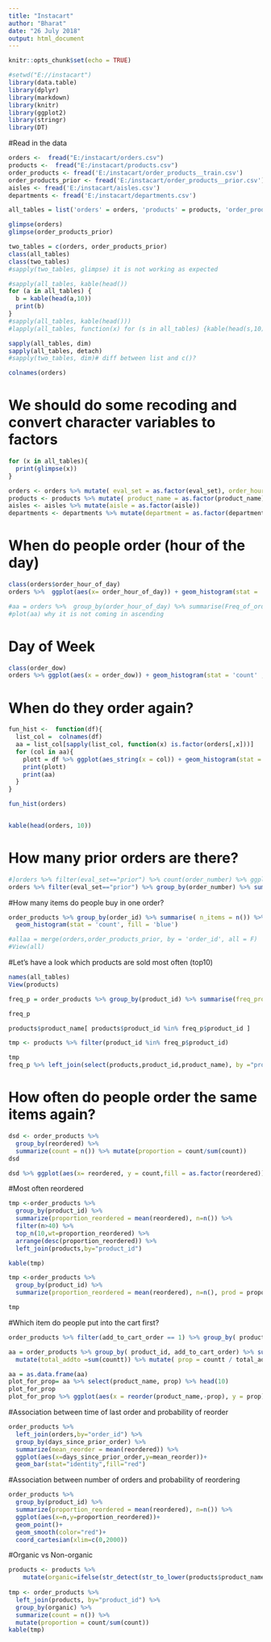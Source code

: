 ---
title: "Instacart"
author: "Bharat"
date: "26 July 2018"
output: html_document
---

```{r setup, include=FALSE}
knitr::opts_chunk$set(echo = TRUE)
```

```{r}
#setwd("E://instacart")
library(data.table)
library(dplyr)
library(markdown)
library(knitr)
library(ggplot2)
library(stringr)
library(DT)
```

#Read in the data
```{r}

orders <-  fread("E:/instacart/orders.csv")
products <-  fread("E:/instacart/products.csv")
order_products <- fread('E:/instacart/order_products__train.csv')
order_products_prior <- fread('E:/instacart/order_products__prior.csv')
aisles <- fread('E:/instacart/aisles.csv')
departments <- fread('E:/instacart/departments.csv')

all_tables = list('orders' = orders, 'products' = products, 'order_products'= order_products,'order_products_prior'= order_products_prior,'aisles' = aisles, 'departments' = departments)

```

```{r}
glimpse(orders)
glimpse(order_products_prior)
```


```{r}
two_tables = c(orders, order_products_prior)
class(all_tables)
class(two_tables)
#sapply(two_tables, glimpse) it is not working as expected
```

```{r}
#sapply(all_tables, kable(head())
for (a in all_tables) {
  b = kable(head(a,10))
  print(b)
}
#sapply(all_tables, kable(head()))
#lapply(all_tables, function(x) for (s in all_tables) {kable(head(s,10))})

```

```{r}
sapply(all_tables, dim)
sapply(all_tables, detach)
#sapply(two_tables, dim)# diff between list and c()?

```

```{r}
colnames(orders)
```

# We should do some recoding and convert character variables to factors
```{r}
for (x in all_tables){
  print(glimpse(x))
}

orders <- orders %>% mutate( eval_set = as.factor(eval_set), order_hour_of_day = as.factor(order_hour_of_day), order_dow = as.factor(order_dow))
products <- products %>% mutate( product_name = as.factor(product_name))
aisles <- aisles %>% mutate(aisle = as.factor(aisle))
departments <- departments %>% mutate(department = as.factor(department))

```

# When do people order (hour of the day)
```{r}

class(orders$order_hour_of_day)
orders %>%  ggplot(aes(x= order_hour_of_day)) + geom_histogram(stat = 'count', fill = 'blue' )

#aa = orders %>%  group_by(order_hour_of_day) %>% summarise(Freq_of_order_by_time = n()) %>% arrange(-Freq_of_order_by_time)
#plot(aa) why it is not coming in ascending
```

# Day of Week
```{r}
class(order_dow)
orders %>% ggplot(aes(x = order_dow)) + geom_histogram(stat = 'count' , fill = 'blue')
```

# When do they order again?
```{r}
fun_hist <-  function(df){
  list_col =  colnames(df)
  aa = list_col[sapply(list_col, function(x) is.factor(orders[,x]))]
  for (col in aa){
    plott = df %>% ggplot(aes_string(x = col)) + geom_histogram(stat = 'count' , fill = 'blue')
    print(plott)
    print(aa)
  }
}

fun_hist(orders)
```

```{r}

```


```{r}
kable(head(orders, 10))
```

# How many prior orders are there?
```{r}
#]orders %>% filter(eval_set=="prior") %>% count(order_number) %>% ggplot(aes(order_number,n)) + geom_line(color="red", size=1)+geom_point(size=2, color="red")
orders %>% filter(eval_set=="prior") %>% group_by(order_number) %>% summarise(n = NROW(order_number)) %>%  ggplot(aes(order_number,n)) + geom_line(color = 'blue') + geom_point(size = 1)

```


#How many items do people buy in one order?
```{r}
order_products %>% group_by(order_id) %>% summarise( n_items = n()) %>% ggplot(aes(x=n_items))+
  geom_histogram(stat = 'count', fill = 'blue') 
```

```{r}
#allaa = merge(orders,order_products_prior, by = 'order_id', all = F)
#View(all)
```

#Let's have a look which products are sold most often (top10)
```{r}
names(all_tables)
View(products)

freq_p = order_products %>% group_by(product_id) %>% summarise(freq_product = n())%>% arrange(-freq_product) %>% head(10)

freq_p

products$product_name[ products$product_id %in% freq_p$product_id ]

tmp <- products %>% filter(product_id %in% freq_p$product_id)

tmp
freq_p %>% left_join(select(products,product_id,product_name), by ="product_id")

```

# How often do people order the same items again?

```{r}
dsd <- order_products %>% 
  group_by(reordered) %>% 
  summarize(count = n()) %>% mutate(proportion = count/sum(count))
dsd
```

```{r}
dsd %>% ggplot(aes(x= reordered, y = count,fill = as.factor(reordered))) + geom_bar(stat = 'identity')
```

#Most often reordered


```{r}
tmp <-order_products %>% 
  group_by(product_id) %>% 
  summarize(proportion_reordered = mean(reordered), n=n()) %>% 
  filter(n>40) %>% 
  top_n(10,wt=proportion_reordered) %>% 
  arrange(desc(proportion_reordered)) %>% 
  left_join(products,by="product_id")

kable(tmp)
```


```{r}
tmp <-order_products %>% 
  group_by(product_id) %>% 
  summarize(proportion_reordered = mean(reordered), n=n(), prod = proportion_reordered*n) %>% top_n(10 , wt= prod) %>%  select(-prod) %>% left_join(products, by= "product_id")

tmp
```

#Which item do people put into the cart first?

```{r}
order_products %>% filter(add_to_cart_order == 1) %>% group_by( product_id) %>% summarise(countt = n()) %>% top_n(10 , wt = countt)
```

```{r}
aa = order_products %>% group_by( product_id, add_to_cart_order) %>% summarise(countt = n()) %>% arrange(add_to_cart_order, -countt) %>% group_by(product_id) %>% 
  mutate(total_addto =sum(countt)) %>% mutate( prop = countt / total_addto) %>% arrange(add_to_cart_order,-prop) %>% filter(countt > 10) %>% left_join(products, by = "product_id") 

aa = as.data.frame(aa)
plot_for_prop= aa %>% select(product_name, prop) %>% head(10)
plot_for_prop
plot_for_prop %>% ggplot(aes(x = reorder(product_name,-prop), y = prop)) + geom_bar(stat = 'identity', fill= "blue") + theme(axis.text.x=element_text(angle=90, hjust=1),axis.title.x = element_blank())+coord_cartesian(ylim=c(0.4,0.7))

```

#Association between time of last order and probability of reorder
```{r}
order_products %>% 
  left_join(orders,by="order_id") %>% 
  group_by(days_since_prior_order) %>%
  summarize(mean_reorder = mean(reordered)) %>%
  ggplot(aes(x=days_since_prior_order,y=mean_reorder))+
  geom_bar(stat="identity",fill="red")

```


#Association between number of orders and probability of reordering
```{r}
order_products %>% 
  group_by(product_id) %>% 
  summarize(proportion_reordered = mean(reordered), n=n()) %>%
  ggplot(aes(x=n,y=proportion_reordered))+
  geom_point()+
  geom_smooth(color="red")+
  coord_cartesian(xlim=c(0,2000))
```

#Organic vs Non-organic
```{r}

products <- products %>% 
    mutate(organic=ifelse(str_detect(str_to_lower(products$product_name),'organic'),"organic","not organic"), organic= as.factor(organic))
    
tmp <- order_products %>% 
  left_join(products, by="product_id") %>% 
  group_by(organic) %>% 
  summarize(count = n()) %>% 
  mutate(proportion = count/sum(count))
kable(tmp)
```




